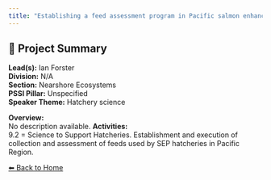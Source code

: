 ```yaml
---
title: "Establishing a feed assessment program in Pacific salmon enhancement hatcheries"
---
```


## 🧬 Project Summary

**Lead(s):** Ian Forster  
**Division:** N/A  
**Section:** Nearshore Ecosystems  
**PSSI Pillar:** Unspecified  
**Speaker Theme:** Hatchery science  

**Overview:**  
No description available.
**Activities:**  
9.2 = Science to Support Hatcheries. Establishment and execution of collection and assessment of feeds used by SEP hatcheries in Pacific Region.

[⬅ Back to Home](../index.qmd)
